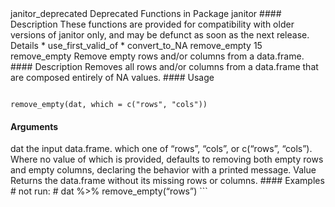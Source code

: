 
janitor_deprecated Deprecated Functions in Package janitor
#### Description
These functions are provided for compatibility with older versions of janitor only, and may be
defunct as soon as the next release.
Details
* use_first_valid_of
* convert_to_NA
remove_empty 15
remove_empty Remove empty rows and/or columns from a data.frame.
#### Description
Removes all rows and/or columns from a data.frame that are composed entirely of NA values.
#### Usage 
<pre><code>
remove_empty(dat, which = c("rows", "cols"))
</code></pre> 
#### Arguments
dat the input data.frame.
which one of "rows", "cols", or c("rows", "cols"). Where no value of which is
provided, defaults to removing both empty rows and empty columns, declaring
the behavior with a printed message.
Value
Returns the data.frame without its missing rows or columns.
#### Examples
# not run:
# dat %>% remove_empty("rows")
```
